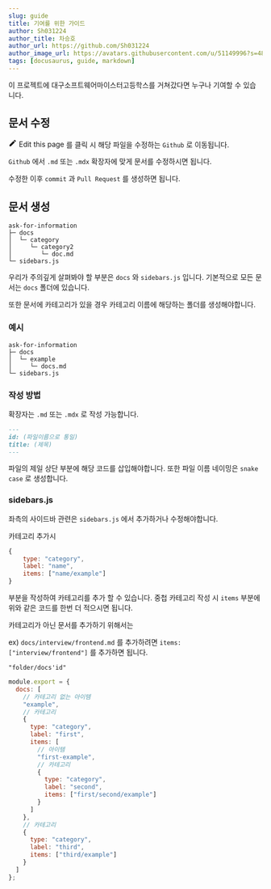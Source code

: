 ```yaml
---
slug: guide
title: 기여를 위한 가이드
author: Sh031224
author_title: 차승호
author_url: https://github.com/Sh031224
author_image_url: https://avatars.githubusercontent.com/u/51149996?s=48&v=4
tags: [docusaurus, guide, markdown]
---
```


이 프로젝트에 대구소프트웨어마이스터고등학스를 거쳐갔다면 누구나 기여할 수 있습니다.

## 문서 수정

<span>
  <svg
    fill="currentColor"
    height="1.2em"
    width="1.2em"
    preserveAspectRatio="xMidYMid meet"
    role="img"
    viewBox="0 0 40 40"
    class="iconEdit_node_modules-@docusaurus-theme-classic-lib-next-theme-IconEdit-"
    aria-label="Edit page"
  >
    <g>
      <path d="m34.5 11.7l-3 3.1-6.3-6.3 3.1-3q0.5-0.5 1.2-0.5t1.1 0.5l3.9 3.9q0.5 0.4 0.5 1.1t-0.5 1.2z m-29.5 17.1l18.4-18.5 6.3 6.3-18.4 18.4h-6.3v-6.2z"></path>
    </g>
  </svg>
  Edit this page
</span> 를 클릭 시 해당 파일을 수정하는 <code>Github</code> 로 이동됩니다.

`Github` 에서 `.md` 또는 `.mdx` 확장자에 맞게 문서를 수정하시면 됩니다.

수정한 이후 `commit` 과 `Pull Request` 를 생성하면 됩니다.

## 문서 생성

```
ask-for-information
├─ docs
│  └─ category
│     └─ category2
│        └─ doc.md
└─ sidebars.js
```

우리가 주의깊게 살펴봐야 할 부분은 <code>docs</code> 와 <code>sidebars.js</code> 입니다.
기본적으로 모든 문서는 <code>docs</code> 폴더에 있습니다.

또한 문서에 카테고리가 있을 경우 카테고리 이름에 해당하는 폴더를 생성해야합니다.

### 예시

```
ask-for-information
├─ docs
│  └─ example
│     └─ docs.md
└─ sidebars.js
```

### 작성 방법

확장자는 `.md` 또는 `.mdx` 로 작성 가능합니다.

```markdown
---
id: (파일이름으로 통일)
title: (제목)
---
```

파일의 제일 상단 부분에 해당 코드를 삽입해야합니다.
또한 파일 이름 네이밍은 `snake case` 로 생성합니다.

### sidebars.js

좌측의 사이드바 관련은 `sidebars.js` 에서 추가하거나 수정해야합니다.

카테고리 추가시

```js
{
	type: "category",
	label: "name",
	items: ["name/example"]
}
```

부분을 작성하여 카테고리를 추가 할 수 있습니다.
중첩 카테고리 작성 시 `items` 부분에 위와 같은 코드를 한번 더 적으시면 됩니다.

카테고리가 아닌 문서를 추가하기 위해서는

ex) `docs/interview/frontend.md` 를 추가하려면 `items: ["interview/frontend"]` 를 추가하면 됩니다.

`"folder/docs'id"`

```js
module.export = {
  docs: [
    // 카테고리 없는 아이템
    "example",
    // 카테고리
    {
      type: "category",
      label: "first",
      items: [
        // 아이템
        "first-example",
        // 카테고리
        {
          type: "category",
          label: "second",
          items: ["first/second/example"]
        }
      ]
    },
    // 카테고리
    {
      type: "category",
      label: "third",
      items: ["third/example"]
    }
  ]
};
```
